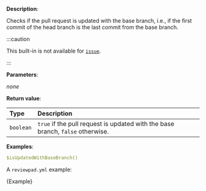 
**Description**:

Checks if the pull request is updated with the base branch, i.e., if the first commit of the head branch is the last commit from the base branch.

:::caution

This built-in is not available for [`issue`](/guides/syntax#workflow).

:::

**Parameters**:

_none_

**Return value**:

| Type      | Description                                                                    |
| :-------- | :----------------------------------------------------------------------------- |
| `boolean` | `true` if the pull request is updated with the base branch, `false` otherwise. |

**Examples**:

```yml
$isUpdatedWithBaseBranch()
```

A `reviewpad.yml` example:

<CodeBlock language="yml" title="reviewpad.yml">{Example}</CodeBlock>
